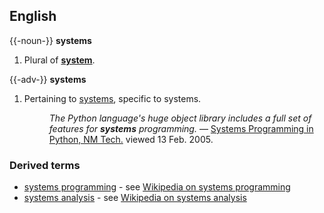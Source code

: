 ==English==

{{-noun-}}
'''systems''' 

# Plural of '''[[system]]'''.

{{-adv-}}
'''systems'''

# Pertaining to [[systems]], specific to systems.
#:''The Python language's huge object library includes a full set of features for '''systems''' programming.'' &mdash; [http://infohost.nmt.edu/tcc/help/lang/python/sysprog.html Systems Programming in Python, NM Tech.] viewed 13 Feb. 2005.

===Derived terms===
* [[systems programming]] - see [[w:systems programming|Wikipedia on systems programming]]
* [[systems analysis]] - see [[w:systems analysis|Wikipedia on systems analysis]]